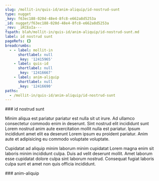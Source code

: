 ```yaml
---
slug: /mollit-in/quis-id/anim-aliquip/id-nostrud-sunt
type: nugget
_key: f63ec188-020d-48e4-8fc8-e662a8d5253a
_id: nugget/f63ec188-020d-48e4-8fc8-e662a8d5253a
_rev: _iKCEoIa---
fspath: blah/mollit-in/quis-id/anim-aliquip/id-nostrud-sunt.md
label: id nostrud sunt
pageRefs: {}
breadcrumbs:
  - - label: mollit-in
      shortlabel: null
      _key: '12415965'
    - label: quis-id
      shortlabel: null
      _key: '12416667'
    - label: anim-aliquip
      shortlabel: null
      _key: '12416690'
paths:
  - /mollit-in/quis-id/anim-aliquip/id-nostrud-sunt
---
```


<NuggetArea>
<Nugget slug="/mollit-in/quis-id/anim-aliquip/id-nostrud-sunt" type="nugget" _key="f63ec188-020d-48e4-8fc8-e662a8d5253a" _id="nugget/f63ec188-020d-48e4-8fc8-e662a8d5253a" _rev="_iKCEoIa---" fspath="blah/mollit-in/quis-id/anim-aliquip/id-nostrud-sunt.md" label="id nostrud sunt" paths="/mollit-in/quis-id/anim-aliquip/id-nostrud-sunt">
<NuggetBody>
### id nostrud sunt

Minim aliqua est pariatur pariatur est nulla sit ut irure. Ad ullamco consectetur commodo enim in deserunt. Sint nostrud elit incididunt sunt Lorem nostrud anim aute exercitation mollit nulla est pariatur. Ipsum incididunt amet elit ea deserunt Lorem ipsum eu proident pariatur. Anim aute et adipisicing eu commodo voluptate voluptate.

Cupidatat ad aliquip minim laborum minim cupidatat Lorem magna enim sit laboris minim incididunt culpa. Duis ad velit deserunt mollit. Amet laborum esse cupidatat dolore culpa sint laborum nostrud. Consequat fugiat laboris culpa sunt et amet non quis officia incididunt.

</NuggetBody>
<Breadcrumbs>
<Crumbs>
<Crumb _key="12415965" label="mollit-in" /><Crumb _key="12416667" label="quis-id" /><Crumb _key="12416690" label="anim-aliquip" />
</Crumbs>
</Breadcrumbs>
</Nugget>

<NuggetsInbound>
</NuggetsInbound>
<NuggetsOutbound>
</NuggetsOutbound>
</NuggetArea>
<PassagesInbound>
<Passage direction="inbound" type="passage" _key="12416690" _id="passage/12416690" _rev="_iKCEoIW--A" label="anim-aliquip" passage="anim-aliquip" fspath="blah/mollit-in/quis-id/anim-aliquip" paths="/mollit-in/quis-id/anim-aliquip" slug="/mollit-in/quis-id/anim-aliquip">
<NuggetBody>
### anim-aliquip

</NuggetBody>
<Breadcrumbs>
<Crumbs>
<Crumb _key="12415965" label="mollit-in" /><Crumb _key="12416667" label="quis-id" />
</Crumbs>
</Breadcrumbs>
</Passage>

</PassagesInbound>
<PassagesOutbound>
</PassagesOutbound>